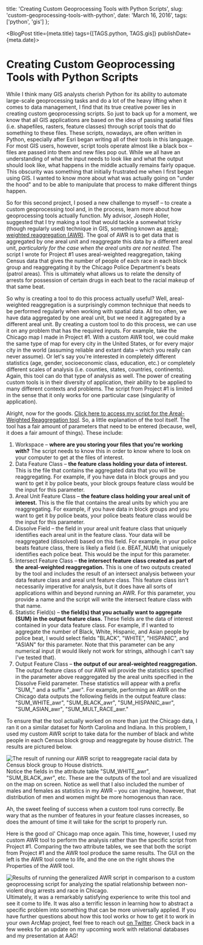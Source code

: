 
  title: 'Creating Custom Geoprocessing Tools with Python Scripts',
  slug: 'custom-geoprocessing-tools-with-python',
  date: 'March 16, 2016',
  tags: ['python', 'gis']
};

<BlogPost title={meta.title} tags={[TAGS.python, TAGS.gis]} publishDate={meta.date}>


# Creating Custom Geoprocessing Tools with Python Scripts

While I think many GIS analysts cherish Python for its ability to automate large-scale geoprocessing tasks and do a lot of the heavy lifting when it comes to data management, I find that its true creative power lies in creating custom geoprocessing scripts. So just to back up for a moment, we know that all GIS applications are based on the idea of passing spatial files (i.e. shapefiles, rasters, feature classes) through script tools that do something to these files. These scripts, nowadays, are often written in Python, especially after Esri began writing all of their tools in this language. For most GIS users, however, script tools operate almost like a black box – files are passed into them and new files pop out. While we all have an understanding of what the input needs to look like and what the output should look like, what happens in the middle actually remains fairly opaque. This obscurity was something that initially frustrated me when I first began using GIS. I wanted to know more about what was actually going on "under the hood" and to be able to manipulate that process to make different things happen.

So for this second project, I posed a new challenge to myself – to create a custom geoprocessing tool and, in the process, learn more about how geoprocessing tools actually function. My advisor, Joseph Holler, suggested that I try making a tool that would tackle a somewhat tricky (though regularly used) technique in GIS, something known as [areal-weighted reaggregation (AWR)](https://www.youtube.com/playlist?list=PL_VbgrAKJwrqAr-CSnBpLRvOXfAoRs_hW_). The goal of AWR is to get data that is aggregated by one areal unit and reaggregate this data by a different areal unit, _particularly for the case when the areal units are not nested_. The script I wrote for Project #1 uses areal-weighted reaggregation, taking Census data that gives the number of people of each race in each block group and reaggregating it by the Chicago Police Department's beats (patrol areas). This is ultimately what allows us to relate the density of arrests for possession of certain drugs in each beat to the racial makeup of that same beat.

So why is creating a tool to do this process actually useful? Well, areal-weighted reaggregation is a surprisingly common technique that needs to be performed regularly when working with spatial data. All too often, we have data aggregated by one areal unit, but we need it aggregated by a different areal unit. By creating a custom tool to do this process, we can use it on any problem that has the required inputs. For example, take the Chicago map I made in Project #1. With a custom AWR tool, we could make the same type of map for every city in the United States, or for every major city in the world (assuming reliable and extant data – which you really can never assume). Or let's say you're interested in completely different statistics (age, gender, socioeconomic class, education, etc.) or completely different scales of analysis (i.e. counties, states, countries, continents). Again, this tool can do that type of analysis as well. The power of creating custom tools is in their diversity of application, their ability to be applied to many different contexts and problems. The script from Project #1 is limited in the sense that it only works for one particular case (singularity of application).

Alright, now for the goods. [Click here to access my script for the Areal-Weighted Reaggregation tool](/thoughts/custom-geoprocessing-tools-with-python/awr.py). So, a little explanation of the tool itself. The tool has a fair amount of parameters that need to be entered (because, well, it does a fair amount of things). These include:

1. Workspace – **where are you storing your files that you're working with?** The script needs to know this in order to know where to look on your computer to get at the files of interest.
2. Data Feature Class – **the feature class holding your data of interest.** This is the file that contains the aggregated data that you will be reaggregating. For example, if you have data in block groups and you want to get it by police beats, your block groups feature class would be the input for this parameter.
3. Areal Unit Feature Class – **the feature class holding your areal unit of interest.** This is the file that contains the areal units by which you are reaggregating. For example, if you have data in block groups and you want to get it by police beats, your police beats feature class would be the input for this parameter.
4. Dissolve Field – the field in your areal unit feature class that uniquely identifies each areal unit in the feature class. Your data will be reaggregated (dissolved) based on this field. For example, in your police beats feature class, there is likely a field (i.e. BEAT_NUM) that uniquely identifies each police beat. This would be the input for this parameter.
5. Intersect Feature Class – **the intersect feature class created as part of the areal-weighted reaggregation.** This is one of two outputs created by the tool and includes the result of an intersect analysis between your data feature class and areal unit feature class. This feature class isn't necessarily imperative for analysis, but it does have all sorts of applications within and beyond running an AWR. For this parameter, you provide a name and the script will write the intersect feature class with that name.
6. Statistic Field(s) – **the field(s) that you actually want to aggregate (SUM) in the output feature class.** These fields are the data of interest contained in your data feature class. For example, if I wanted to aggregate the number of Black, White, Hispanic, and Asian people by police beat, I would select fields "BLACK", "WHITE", "HISPANIC", and "ASIAN" for this parameter. Note that this parameter can be any numerical input (it would likely not work for strings, although I can't say I've tested that).
7. Output Feature Class – **the output of our areal-weighted reaggregation.** The output feature class of our AWR will provide the statistics specified in the parameter above reaggregated by the areal units specified in the Dissolve Field parameter. These statistics will appear with a prefix "SUM\_" and a suffix "\_awr". For example, performing an AWR on the Chicago data outputs the following fields in the output feature class: "SUM_WHITE_awr", "SUM_BLACK_awr", "SUM_HISPANIC_awr", "SUM_ASIAN_awr", "SUM_MULT_RACE_awr."

To ensure that the tool actually worked on more than just the Chicago data, I ran it on a similar dataset for North Carolina and Indiana. In this problem, I used my custom AWR script to take data for the number of black and white people in each Census block group and reaggregate by house district. The results are pictured below.

![The result of running our AWR script to reaggregate racial data by Census block group to House districts.](/thoughts/custom-geoprocessing-tools-with-python/awr-nc-in.png)
Notice the fields in the attribute table "SUM_WHITE_awr", "SUM_BLACK_awr", etc. These are the outputs of the tool and are visualized on the map on screen. Notice as well that I also included the number of males and females as statistics in my AWR – you can imagine, however, that distribution of men and women might be more homogenous than race.

Ah, the sweet feeling of success when a custom tool runs correctly. Be wary that as the number of features in your feature classes increases, so does the amount of time it will take for the script to properly run.

Here is the good ol' Chicago map once again. This time, however, I used my custom AWR tool to perform the analysis rather than the specific script from Project #1. Comparing the two attribute tables, we see that both the script from Project #1 and the AWR tool produce the same results. The GUI on the left is the AWR tool come to life, and the one on the right shows the Properties of the AWR tool.

![Results of running the generalized AWR script in comparison to a custom geoprocessing script for analyzing the spatial relationship between non-violent drug arrests and race in Chicago.](/thoughts/custom-geoprocessing-tools-with-python/awr-chicago.jpg)
Ultimately, it was a remarkably satisfying experience to write this tool and see it come to life. It was also a terrific lesson in learning how to abstract a specific problem into something that can be more universally applied. If you have further questions about how this tool works or how to get it to work in your own ArcMap project, feel free to reach out [on Twitter](https://twitter.com/parker_ziegler). Check back in a few weeks for an update on my upcoming work with relational databases and my presentation at AAG!

</BlogPost>

